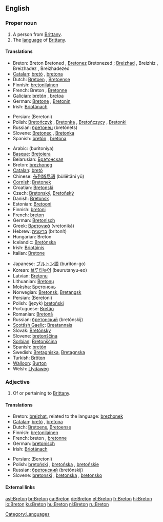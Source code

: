{{interwiktionary|code=br}}
==English==
{{wikipedia}}

===Proper noun===
{{en-proper noun|Bretons}}

# A person from [[Brittany]].
# The [[language]] of [[w:Brittany|Brittany]].

====Translations====
{{trans-top|the people}}
*Breton: Breton {{m}} Bretoned {{p}}, [[Bretonez]] {{f}} Bretonezed {{p}}; [[Breizhad]] {{m}}, Breizhiz {{p}}, Breizhadez {{f}}, Breizhadezed {{p}}
*[[Catalan]]: [[bretó]] {{m}}, [[bretona]] {{f}}
*Dutch: [[Bretoen]] {{m}}, [[Bretoense]] {{f}}
*Finnish: [[bretonilainen]]
*French: Breton {{m}}, [[Bretonne]] {{f}}
*[[Galician]]: [[bretón]] {{m}}, [[bretoa]] {{f}}
*German: [[Bretone]] {{m}}, [[Bretonin]] {{f}}
*Irish: [[Briotánach]] {{m}}
{{trans-mid}}
*Persian: {{FAchar|[[برتونی]]}} (Beretoni)
*Polish: [[Bretończyk]] {{m}}, [[Bretonka]] {{f}}, [[Bretończycy]] {{m|p}}, [[Bretonki]] {{f|p}}
*Russian: [[бретонец]] (bretónets) {{m}}
*Slovene: [[Bretonec]] {{m}}, [[Bretonka]] {{f}}
*Spanish: [[bretón]] {{m}}, [[bretona]] {{f}}
{{trans-bottom}}

{{trans-top|the language}}
*Arabic: {{ARchar|[[بريتونية]]}} (buritoníya) {{f}}
*[[Basque]]: [[Bretoiera]]
*Belarusian: [[Брэтонская]]
*Breton: [[brezhoneg]] {{m}}
*[[Catalan]]: [[bretó]] {{m}}
*Chinese: [[布列塔尼语]] (bùliětǎní yǔ)
*[[Cornish]]: [[Bretonek]]
*Croatian: [[Bretonski]]
*Czech: [[Bretonský]], [[Bretoňský]]
*Danish: [[Bretonsk]]
*Estonian: [[Bretooni]]
*Finnish: [[bretoni]]
*French: [[breton]] {{m}}
*German: [[Bretonisch]] {{n}}
*Greek: [[Βρετονικά]] (vretoniká) {{n|p}}
*Hebrew: [[בריטנית]] (britonít) {{f}}
*Hungarian: Breton
*Icelandic: [[Bretónska]]
*Irish: [[Briotáinis]] {{f}}
*Italian: [[Bretone]]
{{trans-mid}}
*Japanese: [[ブルトン語]] (buriton-go)
*Korean: [[브루타뉴어]] (beurutanyu-eo)
*Latvian: [[Bretoņu]]
*Lithuanian: [[Bretonų]]
*[[Moksha]]: [[Бретононь]]
*Norwegian: [[Bretonsk]], [[Bretangsk]]
*Persian: {{FAchar|[[برتونی]]}} (Beretoni)
*Polish: (język) [[bretoński]] {{m}}
*Portuguese: [[Bretão]]
*Romanian: [[Bretonă]]
*Russian: [[бретонский]] (bretónskij)
*[[Scottish Gaelic]]: [[Breatannais]] {{f}}
*Slovak: [[Bretónsky]]
*Slovene: [[bretonščina]] {{f}}
*[[Sorbian]]: [[Bretonšćina]]
*Spanish: [[bretón]] {{m}}
*Swedish: [[Bretagniska]], [[Bretagnska]]
*Turkish: [[Bröton]]
*[[Walloon]]: [[Burton]]
*Welsh: [[Llydaweg]]
{{trans-bottom}}

===Adjective===
{{en-adj|-}}

# Of or pertaining to [[Brittany]].

====Translations====
{{trans-top|pertaining to Brittany}}
*Breton: [[breizhat]], related to the language: [[brezhonek]]
*[[Catalan]]: [[bretó]] {{m}}, [[bretona]] {{f}}
*Dutch: [[Bretoens]], [[Bretoense]]
*Finnish: [[bretonilainen]]
*French: breton {{m}}, [[bretonne]] {{f}}
*German: [[bretonisch]]
*Irish: [[Briotánach]]
{{trans-mid}}
*Persian: {{FAchar|[[برتونی]]}} (Beretoni)
*Polish: [[bretoński]] {{m}}, [[bretońska]] {{f}}, [[bretońskie]] {{n}}
*Russian: [[бретонский]] (bretónskij)
*Slovene: [[bretonski]] {{m}}, [[bretonska]] {{f}}, [[bretonsko]] {{n}}
{{trans-bottom}}

====External links====
{{ethnologue|code=bre}}

[[Category:Languages]]

[[ast:Breton]]
[[br:Breton]]
[[ca:Breton]]
[[de:Breton]]
[[et:Breton]]
[[fr:Breton]]
[[hi:Breton]]
[[io:Breton]]
[[ku:Breton]]
[[hu:Breton]]
[[nl:Breton]]
[[ru:Breton]]